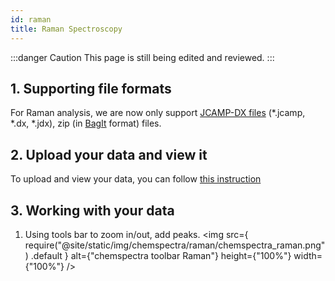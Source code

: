```yaml
---
id: raman
title: Raman Spectroscopy
---
```


:::danger Caution
This page is still being edited and reviewed.
:::

## 1. Supporting file formats

For Raman analysis, we are now only support [JCAMP-DX files](https://iupac.org/what-we-do/digital-standards/jcamp-dx/) (\*.jcamp, \*.dx, \*.jdx), zip (in [BagIt](https://en.wikipedia.org/wiki/BagIt) format) files.

## 2. Upload your data and view it

To upload and view your data, you can follow [this instruction](../chemspectra#2-analysing-data-in-chemotion-eln)

## 3. Working with your data

1. Using tools bar to zoom in/out, add peaks.
   <img
     src={
       require("@site/static/img/chemspectra/raman/chemspectra_raman.png")
         .default
     }
     alt={"chemspectra toolbar Raman"}
     height={"100%"}
     width={"100%"}
   />

